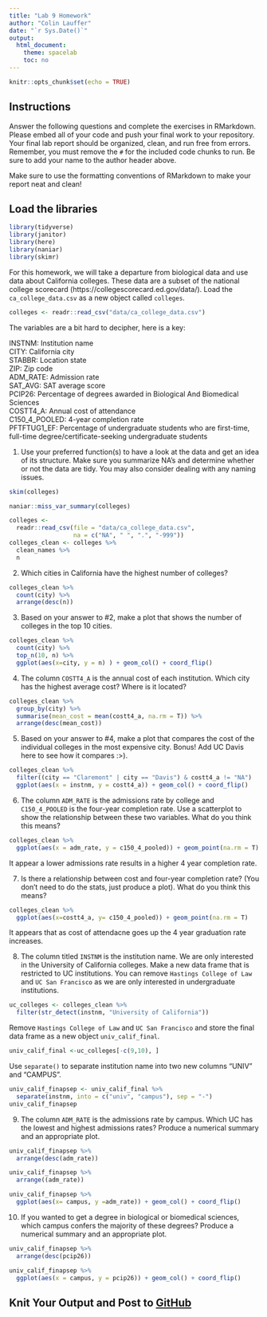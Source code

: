 ```yaml
---
title: "Lab 9 Homework"
author: "Colin Lauffer"
date: "`r Sys.Date()`"
output:
  html_document:
    theme: spacelab
    toc: no
---
```


```r
knitr::opts_chunk$set(echo = TRUE)
```

## Instructions
Answer the following questions and complete the exercises in RMarkdown. Please embed all of your code and push your final work to your repository. Your final lab report should be organized, clean, and run free from errors. Remember, you must remove the `#` for the included code chunks to run. Be sure to add your name to the author header above.  

Make sure to use the formatting conventions of RMarkdown to make your report neat and clean!  

## Load the libraries
```r
library(tidyverse)
library(janitor)
library(here)
library(naniar)
library(skimr)
``` 

For this homework, we will take a departure from biological data and use data about California colleges. These data are a subset of the national college scorecard (https://collegescorecard.ed.gov/data/). Load the `ca_college_data.csv` as a new object called `colleges`.
```r
colleges <- readr::read_csv("data/ca_college_data.csv")
```

The variables are a bit hard to decipher, here is a key:  

INSTNM: Institution name  
CITY: California city  
STABBR: Location state  
ZIP: Zip code  
ADM_RATE: Admission rate  
SAT_AVG: SAT average score  
PCIP26: Percentage of degrees awarded in Biological And Biomedical Sciences  
COSTT4_A: Annual cost of attendance  
C150_4_POOLED: 4-year completion rate  
PFTFTUG1_EF: Percentage of undergraduate students who are first-time, full-time degree/certificate-seeking undergraduate students  

1. Use your preferred function(s) to have a look at the data and get an idea of its structure. Make sure you summarize NA's and determine whether or not the data are tidy. You may also consider dealing with any naming issues.
```r
skim(colleges)
```

```r
naniar::miss_var_summary(colleges)
```

```r
colleges <- 
  readr::read_csv(file = "data/ca_college_data.csv", 
                  na = c("NA", " ", ".", "-999"))
colleges_clean <- colleges %>%
  clean_names %>%
  n
```

2. Which cities in California have the highest number of colleges?
```r
colleges_clean %>%
  count(city) %>%
  arrange(desc(n))
```

3. Based on your answer to #2, make a plot that shows the number of colleges in the top 10 cities.
```r
colleges_clean %>%
  count(city) %>% 
  top_n(10, n) %>%
  ggplot(aes(x=city, y = n) ) + geom_col() + coord_flip()
```

4. The column `COSTT4_A` is the annual cost of each institution. Which city has the highest average cost? Where is it located?
```r
colleges_clean %>%
  group_by(city) %>%
  summarise(mean_cost = mean(costt4_a, na.rm = T)) %>%
  arrange(desc(mean_cost))
```

5. Based on your answer to #4, make a plot that compares the cost of the individual colleges in the most expensive city. Bonus! Add UC Davis here to see how it compares :>).
```r
colleges_clean %>%
  filter((city == "Claremont" | city == "Davis") & costt4_a != "NA")   %>%
  ggplot(aes(x = instnm, y = costt4_a)) + geom_col() + coord_flip()
```

6. The column `ADM_RATE` is the admissions rate by college and `C150_4_POOLED` is the four-year completion rate. Use a scatterplot to show the relationship between these two variables. What do you think this means?
```r
colleges_clean %>%
  ggplot(aes(x = adm_rate, y = c150_4_pooled)) + geom_point(na.rm = T)
```

It appear a lower admissions rate results in a higher 4 year completion rate.

7. Is there a relationship between cost and four-year completion rate? (You don't need to do the stats, just produce a plot). What do you think this means?
```r
colleges_clean %>%
  ggplot(aes(x=costt4_a, y= c150_4_pooled)) + geom_point(na.rm = T)
```
It appears that as cost of attendacne goes up the 4 year graduation rate increases.

8. The column titled `INSTNM` is the institution name. We are only interested in the University of California colleges. Make a new data frame that is restricted to UC institutions. You can remove `Hastings College of Law` and `UC San Francisco` as we are only interested in undergraduate institutions.
```r
uc_colleges <- colleges_clean %>%
  filter(str_detect(instnm, "University of California")) 

```

Remove `Hastings College of Law` and `UC San Francisco` and store the final data frame as a new object `univ_calif_final`.
```r
univ_calif_final <-uc_colleges[-c(9,10), ]

```

Use `separate()` to separate institution name into two new columns "UNIV" and "CAMPUS".
```r
univ_calif_finapsep <- univ_calif_final %>%
  separate(instnm, into = c("univ", "campus"), sep = "-")
univ_calif_finapsep
```

9. The column `ADM_RATE` is the admissions rate by campus. Which UC has the lowest and highest admissions rates? Produce a numerical summary and an appropriate plot.
```r
univ_calif_finapsep %>%
  arrange(desc(adm_rate))
```

```r
univ_calif_finapsep %>%
  arrange((adm_rate))
```

```r
univ_calif_finapsep %>%
  ggplot(aes(x= campus, y =adm_rate)) + geom_col() + coord_flip()
```


10. If you wanted to get a degree in biological or biomedical sciences, which campus confers the majority of these degrees? Produce a numerical summary and an appropriate plot.
```r
univ_calif_finapsep %>%
  arrange(desc(pcip26))
```

```r
univ_calif_finapsep %>%
  ggplot(aes(x = campus, y = pcip26)) + geom_col() + coord_flip()
```

## Knit Your Output and Post to [GitHub](https://github.com/FRS417-DataScienceBiologists)